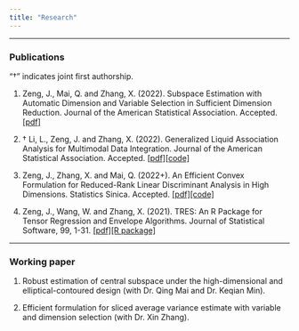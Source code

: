 ```yaml
---
title: "Research"
---
```


------------------------------------------------------------------------

### Publications

"$\dagger$" indicates joint first authorship.

1.  Zeng, J., Mai, Q. and Zhang, X. (2022). Subspace Estimation with Automatic Dimension and Variable Selection in Sufficient Dimension Reduction. Journal of the American Statistical Association. Accepted. [\[pdf\]](papers/SEAS.pdf)

2.  $\dagger$ Li, L., Zeng, J. and Zhang, X. (2022). Generalized Liquid Association Analysis for Multimodal Data Integration. Journal of the American Statistical Association. Accepted. [\[pdf\]](papers/GLAA.pdf)[\[code\]](https://github.com/jingzzeng/GLAA)

3.  Zeng, J., Zhang, X. and Mai, Q. (2022+). An Efficient Convex Formulation for Reduced-Rank Linear Discriminant Analysis in High Dimensions. Statistics Sinica. Accepted. [\[pdf\]](papers/LSLDA.pdf)[\[code\]](https://github.com/jingzzeng/LSLDA)

4.  Zeng, J., Wang, W. and Zhang, X. (2021). TRES: An R Package for Tensor Regression and Envelope Algorithms. Journal of Statistical Software, 99, 1-31. [\[pdf\]](papers/TRES.pdf)[\[R package\]](https://github.com/leozeng15/TRES)

------------------------------------------------------------------------

### Working paper

1.  Robust estimation of central subspace under the high-dimensional and elliptical-contoured design (with Dr. Qing Mai and Dr. Keqian Min).

2.  Efficient formulation for sliced average variance estimate with variable and dimension selection (with Dr. Xin Zhang).

